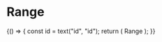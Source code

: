 
<Meta title="Objects|Form/Range" component={Range} />

# Range

<Preview>
  <Story name="default">
    {() => {
      const id = text("id", "id");
      return (
        <Fragment>
          <Label id={id} block>
            Range
          </Label>
          <Range id={id} name={text("name", "name")} />
        </Fragment>
      );
    }}
  </Story>
</Preview>
